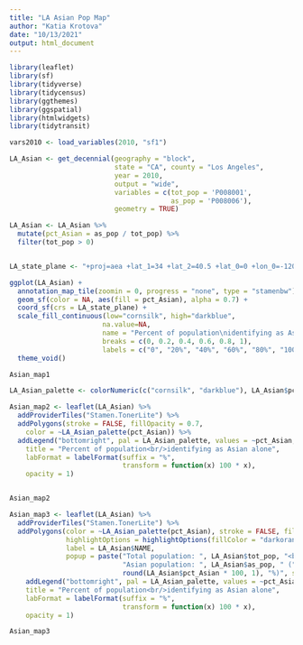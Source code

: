 ```yaml
---
title: "LA Asian Pop Map"
author: "Katia Krotova"
date: "10/13/2021"
output: html_document
---
```



```r

library(leaflet)
library(sf)
library(tidyverse)
library(tidycensus)
library(ggthemes)
library(ggspatial)
library(htmlwidgets)
library(tidytransit)

```
 
```r

vars2010 <- load_variables(2010, "sf1")

```
 
```r

LA_Asian <- get_decennial(geography = "block",
                          state = "CA", county = "Los Angeles",
                          year = 2010,
                          output = "wide",
                          variables = c(tot_pop = 'P008001',
                                        as_pop = 'P008006'),
                          geometry = TRUE)

LA_Asian <- LA_Asian %>%
  mutate(pct_Asian = as_pop / tot_pop) %>%
  filter(tot_pop > 0)



```
```r

LA_state_plane <- "+proj=aea +lat_1=34 +lat_2=40.5 +lat_0=0 +lon_0=-120 +x_0=0 +y_0=-4000000 +ellps=GRS80 +datum=NAD83 +units=m +no_defs"

ggplot(LA_Asian) +
  annotation_map_tile(zoomin = 0, progress = "none", type = "stamenbw") +
  geom_sf(color = NA, aes(fill = pct_Asian), alpha = 0.7) +
  coord_sf(crs = LA_state_plane) +
  scale_fill_continuous(low="cornsilk", high="darkblue", 
                       na.value=NA,
                       name = "Percent of population\nidentifying as Asian alone",
                       breaks = c(0, 0.2, 0.4, 0.6, 0.8, 1),
                       labels = c("0", "20%", "40%", "60%", "80%", "100%")) +
  theme_void() 

Asian_map1


```
 
```r

LA_Asian_palette <- colorNumeric(c("cornsilk", "darkblue"), LA_Asian$pct_Asian)

Asian_map2 <- leaflet(LA_Asian) %>%
  addProviderTiles("Stamen.TonerLite") %>%
  addPolygons(stroke = FALSE, fillOpacity = 0.7,
    color = ~LA_Asian_palette(pct_Asian)) %>%
  addLegend("bottomright", pal = LA_Asian_palette, values = ~pct_Asian,
    title = "Percent of population<br/>identifying as Asian alone",
    labFormat = labelFormat(suffix = "%",
                            transform = function(x) 100 * x),
    opacity = 1)


Asian_map2


```
 
```r

Asian_map3 <- leaflet(LA_Asian) %>%
  addProviderTiles("Stamen.TonerLite") %>%
  addPolygons(color = ~LA_Asian_palette(pct_Asian), stroke = FALSE, fillOpacity = 0.7,
              highlightOptions = highlightOptions(fillColor = "darkorange", fillOpacity = 0.9),
              label = LA_Asian$NAME,
              popup = paste("Total population: ", LA_Asian$tot_pop, "<br/>",
                            "Asian population: ", LA_Asian$as_pop, " (", 
                            round(LA_Asian$pct_Asian * 100, 1), "%)", sep = "")) %>%
    addLegend("bottomright", pal = LA_Asian_palette, values = ~pct_Asian,
    title = "Percent of population<br/>identifying as Asian alone",
    labFormat = labelFormat(suffix = "%",
                            transform = function(x) 100 * x),
    opacity = 1)

Asian_map3

```
 
